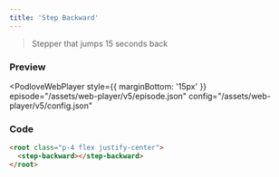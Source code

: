 ```yaml
---
title: 'Step Backward'
---
```



> Stepper that jumps 15 seconds back

### Preview

<PodloveWebPlayer style={{ marginBottom: '15px' }}
  episode="/assets/web-player/v5/episode.json"
  config="/assets/web-player/v5/config.json"
>
  <root class="p-4 flex justify-center">
    <step-backward></step-backward>
  </root>
</PodloveWebPlayer>

### Code

```html
<root class="p-4 flex justify-center">
  <step-backward></step-backward>
</root>
```
